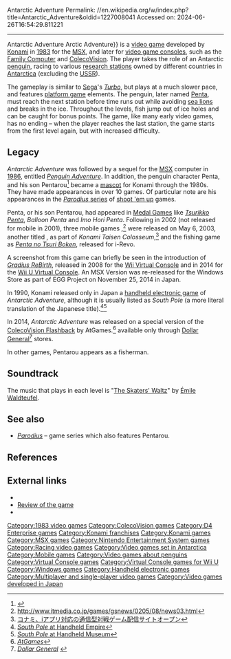 Antarctic Adventure
Permalink: //en.wikipedia.org/w/index.php?title=Antarctic_Adventure&oldid=1227008041
Accessed on: 2024-06-26T16:54:29.811221



------
Antarctic Adventure
{{distinguish|Arctic Adventure (video game){{!}}Arctic Adventure}}
{{Infobox video game
| title = Antarctic Adventure
| image = AntarcticAdventure.jpg
| caption = Family Computer cover art
| developer = [[Konami]]
| publisher = Konami
| designer = 
| platforms = {{cslist|[[MSX]]|[[Nintendo Entertainment System|Family Computer]]|[[ColecoVision]]|[[Game Boy]] (in ''[[Konami GB Collection|Konami GB Collection Vol. 3]]'', Japan)|[[Game Boy Color]] (in ''[[Konami GB Collection|Konami GB Collection Vol. 4]]'', Europe)|[[Mobile phones]]|EGG Project|[[Handheld electronic game|Handheld]]}}
| released = {{ubl|'''MSX'''{{vgrelease|JP|December 1983|EU|1984}}|'''ColecoVision'''{{vgrelease|NA|1984}}|'''Family Computer'''{{vgrelease|JP|April 22, 1985}}|'''Mobile phones'''{{vgrelease|JP|2001?|JP|2002 (J-SKY version)|JP|2003 (Konami Net DX)}}|'''i-Revo'''{{vgrelease|JP|June 16, 2006}}|'''Windows'''{{vgrelease|JP|November 25, 2014 (as EGG Project)}}}}
| genre = [[Racing video game|Racing]], [[Platform game|platform]]
| modes = {{ubl|[[Single-player video game|Single-player]], [[Multiplayer video game|multiplayer]] (alternating)}}
}}
{{nihongo|'''''Antarctic Adventure'''''|けっきょく南極大冒険|Kekkyoku Nankyoku Daibōken|''lit. "After all Antarctic Great Adventure"''}} is a [[video game]] developed by [[Konami]] in [[1983 in video gaming|1983]] for the [[MSX]], and later for [[video game console]]s, such as the [[Nintendo Entertainment System|Family Computer]] and [[ColecoVision]]. The player takes the role of an Antarctic [[penguin]], racing to various [[research station]]s owned by different countries in [[Antarctica]] (excluding the [[USSR]]).

The gameplay is similar to [[Sega]]'s ''[[Turbo (video game)|Turbo]]'', but plays at a much slower pace, and features [[platform game]] elements. The penguin, later named [[Parodius|Penta]], must reach the next station before time runs out while avoiding [[sea lion]]s and breaks in the ice. Throughout the levels, fish jump out of ice holes and can be caught for bonus points. The game, like many early video games, has no ending &ndash; when the player reaches the last station, the game starts from the first level again, but with increased difficulty.

==Legacy==
''Antarctic Adventure'' was followed by a sequel for the [[MSX]] computer in [[1986 in video gaming|1986]], entitled ''[[Penguin Adventure]]''. In addition, the penguin character Penta, and his son Pentarou<ref>{{cite web | url =http://www.mcvuk.com/press-releases/34738/New-International-Track-and-Field | title =New International Track and Field <nowiki>|</nowiki> Press Release | author = | date = | work =[[MCV (magazine)|MCV]] | publisher = | accessdate = October 5, 2011}}</ref> became a [[mascot]] for Konami through the 1980s. They have made appearances in over 10 games. Of particular note are his appearances in the [[Parodius|''Parodius'' series]] of [[shoot 'em up]] games.

Penta, or his son Pentarou, had appeared in [[Medal game|Medal Games]] like ''[[Tsurikko Penta]]'', ''Balloon Penta'' and ''Imo Hori Penta''. Following in 2002 (not released for mobile in 2001), three mobile games {{Nihongo|'''''Kekkyo ku Nankyoku choi bōken'''''|けっきょく南極ちょい冒険}},<ref>http://www.itmedia.co.jp/games/gsnews/0205/08/news03.html</ref> were released on May 6, 2003, another titled {{nihongo|'''''Kekkyoku Nankyoku Daibōken Taisen-ban'''''|けっきょく南極大冒険対戦版}}, as part of ''Konami Taisen Colosseum'',<ref>[http://k-tai.impress.co.jp/cda/article/news_toppage/13860.html コナミ、iアプリ対応の通信型対戦ゲーム配信サイトオープン]</ref> and the fishing game as ''[[Penta no Tsuri Bōken|Penta no Tsuri Boken]]'', released for i-Revo.

A screenshot from this game can briefly be seen in the introduction of ''[[Gradius ReBirth]]'', released in 2008 for the [[Virtual Console Wii|Wii Virtual Console]] and in 2014 for the [[Wii u virtual console|Wii U Virtual Console]]. An MSX Version was re-released for the Windows Store as part of EGG Project on November 25, 2014 in Japan.

In 1990, Konami released only in Japan a [[handheld electronic game]] of ''Antarctic Adventure'', although it is usually listed as ''South Pole'' (a more literal translation of the Japanese title).<ref>[http://www.handheldempire.com/game.jsp?game=1037 ''South Pole'' at Handheld Empire]</ref><ref>[http://www.handheldmuseum.com/Konami/SouthPole.htm ''South Pole'' at Handheld Museum]</ref>

In 2014, ''Antarctic Adventure'' was released on a special version of the [[ColecoVision#Legacy|ColecoVision Flashback]] by AtGames.<ref>[http://www.atgames.us/ ''AtGames'']</ref> available only through [[Dollar General]]<ref>[http://www.dollargeneral.com/product/index.jsp?productId=43753776 ''Dollar General''] {{webarchive|url=https://web.archive.org/web/20141109083527/http://www.dollargeneral.com/product/index.jsp?productId=43753776 |date=2014-11-09}}</ref> stores.

In other games, Pentarou appears as a fisherman.{{Citation needed|date=January 2023}}

==Soundtrack==
The music that plays in each level is "[[Les Patineurs (waltz)|The Skaters' Waltz]]" by [[Émile Waldteufel]].

==See also==
* ''[[Parodius]]'' – game series which also features Pentarou.

==References==
<references/>

==External links==
* {{moby game|id=/antarctic-adventure}}
* [http://famicomworld.com/game/43/ Review of the game]
* {{IAg|Antarctic_Adventure_1984_Konami_proto|platform=Colecovision prototype}}

{{Konami franchises}}

[[Category:1983 video games]]
[[Category:ColecoVision games]]
[[Category:D4 Enterprise games]]
[[Category:Konami franchises]]
[[Category:Konami games]]
[[Category:MSX games]]
[[Category:Nintendo Entertainment System games]]
[[Category:Racing video games]]
[[Category:Video games set in Antarctica]]
[[Category:Mobile games]]
[[Category:Video games about penguins]]
[[Category:Virtual Console games]]
[[Category:Virtual Console games for Wii U]]
[[Category:Windows games]]
[[Category:Handheld electronic games]]
[[Category:Multiplayer and single-player video games]]
[[Category:Video games developed in Japan]]